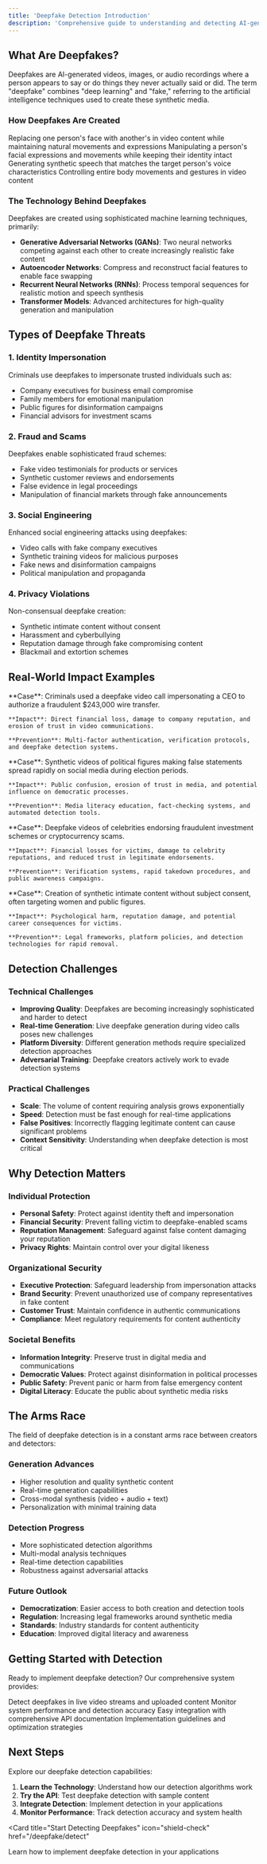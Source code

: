 ```yaml
---
title: 'Deepfake Detection Introduction'
description: 'Comprehensive guide to understanding and detecting AI-generated face swap videos and manipulated media'
---
```

## What Are Deepfakes?

Deepfakes are AI-generated videos, images, or audio recordings where a person appears to say or do things they never actually said or did. The term "deepfake" combines "deep learning" and "fake," referring to the artificial intelligence techniques used to create these synthetic media.

### How Deepfakes Are Created

<CardGroup cols={2}>
  <Card
    title="Face Swapping"
    icon="arrow-right-arrow-left"
  >
    Replacing one person's face with another's in video content while maintaining natural movements and expressions
  </Card>
  <Card
    title="Facial Reenactment"
    icon="masks-theater"
  >
    Manipulating a person's facial expressions and movements while keeping their identity intact
  </Card>
  <Card
    title="Speech Synthesis"
    icon="microphone-lines"
  >
    Generating synthetic speech that matches the target person's voice characteristics
  </Card>
  <Card
    title="Full Body Puppetry"
    icon="person"
  >
    Controlling entire body movements and gestures in video content
  </Card>
</CardGroup>

### The Technology Behind Deepfakes

Deepfakes are created using sophisticated machine learning techniques, primarily:

- **Generative Adversarial Networks (GANs)**: Two neural networks competing against each other to create increasingly realistic fake content
- **Autoencoder Networks**: Compress and reconstruct facial features to enable face swapping
- **Recurrent Neural Networks (RNNs)**: Process temporal sequences for realistic motion and speech synthesis
- **Transformer Models**: Advanced architectures for high-quality generation and manipulation

## Types of Deepfake Threats

### 1. **Identity Impersonation**
Criminals use deepfakes to impersonate trusted individuals such as:
- Company executives for business email compromise
- Family members for emotional manipulation
- Public figures for disinformation campaigns
- Financial advisors for investment scams

### 2. **Fraud and Scams**
Deepfakes enable sophisticated fraud schemes:
- Fake video testimonials for products or services
- Synthetic customer reviews and endorsements
- False evidence in legal proceedings
- Manipulation of financial markets through fake announcements

### 3. **Social Engineering**
Enhanced social engineering attacks using deepfakes:
- Video calls with fake company executives
- Synthetic training videos for malicious purposes
- Fake news and disinformation campaigns
- Political manipulation and propaganda

### 4. **Privacy Violations**
Non-consensual deepfake creation:
- Synthetic intimate content without consent
- Harassment and cyberbullying
- Reputation damage through fake compromising content
- Blackmail and extortion schemes

## Real-World Impact Examples

<AccordionGroup>
  <Accordion title="Business Email Compromise">
    **Case**: Criminals used a deepfake video call impersonating a CEO to authorize a fraudulent $243,000 wire transfer.
    
    **Impact**: Direct financial loss, damage to company reputation, and erosion of trust in video communications.
    
    **Prevention**: Multi-factor authentication, verification protocols, and deepfake detection systems.
  </Accordion>

  <Accordion title="Political Disinformation">
    **Case**: Synthetic videos of political figures making false statements spread rapidly on social media during election periods.
    
    **Impact**: Public confusion, erosion of trust in media, and potential influence on democratic processes.
    
    **Prevention**: Media literacy education, fact-checking systems, and automated detection tools.
  </Accordion>

  <Accordion title="Celebrity Impersonation Scams">
    **Case**: Deepfake videos of celebrities endorsing fraudulent investment schemes or cryptocurrency scams.
    
    **Impact**: Financial losses for victims, damage to celebrity reputations, and reduced trust in legitimate endorsements.
    
    **Prevention**: Verification systems, rapid takedown procedures, and public awareness campaigns.
  </Accordion>

  <Accordion title="Non-Consensual Content">
    **Case**: Creation of synthetic intimate content without subject consent, often targeting women and public figures.
    
    **Impact**: Psychological harm, reputation damage, and potential career consequences for victims.
    
    **Prevention**: Legal frameworks, platform policies, and detection technologies for rapid removal.
  </Accordion>
</AccordionGroup>

## Detection Challenges

### Technical Challenges
- **Improving Quality**: Deepfakes are becoming increasingly sophisticated and harder to detect
- **Real-time Generation**: Live deepfake generation during video calls poses new challenges
- **Platform Diversity**: Different generation methods require specialized detection approaches
- **Adversarial Training**: Deepfake creators actively work to evade detection systems

### Practical Challenges
- **Scale**: The volume of content requiring analysis grows exponentially
- **Speed**: Detection must be fast enough for real-time applications
- **False Positives**: Incorrectly flagging legitimate content can cause significant problems
- **Context Sensitivity**: Understanding when deepfake detection is most critical

## Why Detection Matters

### Individual Protection
- **Personal Safety**: Protect against identity theft and impersonation
- **Financial Security**: Prevent falling victim to deepfake-enabled scams
- **Reputation Management**: Safeguard against false content damaging your reputation
- **Privacy Rights**: Maintain control over your digital likeness

### Organizational Security
- **Executive Protection**: Safeguard leadership from impersonation attacks
- **Brand Security**: Prevent unauthorized use of company representatives in fake content
- **Customer Trust**: Maintain confidence in authentic communications
- **Compliance**: Meet regulatory requirements for content authenticity

### Societal Benefits
- **Information Integrity**: Preserve trust in digital media and communications
- **Democratic Values**: Protect against disinformation in political processes
- **Public Safety**: Prevent panic or harm from false emergency content
- **Digital Literacy**: Educate the public about synthetic media risks

## The Arms Race

The field of deepfake detection is in a constant arms race between creators and detectors:

### **Generation Advances**
- Higher resolution and quality synthetic content
- Real-time generation capabilities
- Cross-modal synthesis (video + audio + text)
- Personalization with minimal training data

### **Detection Progress**
- More sophisticated detection algorithms
- Multi-modal analysis techniques
- Real-time detection capabilities
- Robustness against adversarial attacks

### **Future Outlook**
- **Democratization**: Easier access to both creation and detection tools
- **Regulation**: Increasing legal frameworks around synthetic media
- **Standards**: Industry standards for content authenticity
- **Education**: Improved digital literacy and awareness

## Getting Started with Detection

Ready to implement deepfake detection? Our comprehensive system provides:

<CardGroup cols={2}>
  <Card
    title="Real-time Analysis"
    icon="clock"
    href="/deepfake/detect"
  >
    Detect deepfakes in live video streams and uploaded content
  </Card>
  <Card
    title="Health Monitoring"
    icon="heart-pulse"
    href="/deepfake/health-check"
  >
    Monitor system performance and detection accuracy
  </Card>
  <Card
    title="API Integration"
    icon="code"
    href="/api-reference/faceswap/detect"
  >
    Easy integration with comprehensive API documentation
  </Card>
  <Card
    title="Best Practices"
    icon="lightbulb"
    href="/deepfake/detect"
  >
    Implementation guidelines and optimization strategies
  </Card>
</CardGroup>

## Next Steps

Explore our deepfake detection capabilities:

1. **Learn the Technology**: Understand how our detection algorithms work
2. **Try the API**: Test deepfake detection with sample content
3. **Integrate Detection**: Implement detection in your applications
4. **Monitor Performance**: Track detection accuracy and system health

<Card
  title="Start Detecting Deepfakes"
  icon="shield-check"
  href="/deepfake/detect"
>
  Learn how to implement deepfake detection in your applications
</Card> 